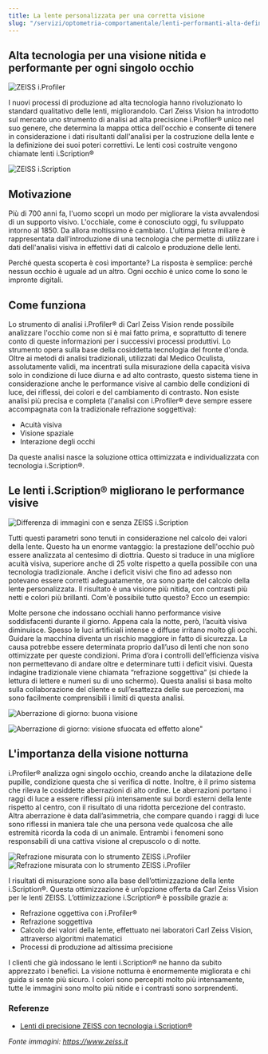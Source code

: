 ```yaml
---
title: La lente personalizzata per una corretta visione
slug: "/servizi/optometria-comportamentale/lenti-performanti-alta-definizione-iscription-iprofiler-zeiss"
---
```


## Alta tecnologia per una visione nitida e performante per ogni singolo occhio

![ZEISS i.Profiler](./images/iprofiler_big.jpg)

I nuovi processi di produzione ad alta tecnologia hanno rivoluzionato lo standard qualitativo delle lenti, migliorandolo. Carl Zeiss Vision ha introdotto sul mercato uno strumento di analisi ad alta precisione i.Profiler® unico nel suo genere, che determina la mappa ottica dell'occhio e consente di tenere in considerazione i dati risultanti dall'analisi per la costruzione della lente e la definizione dei suoi poteri correttivi. Le lenti così costruite vengono chiamate lenti i.Scription®

![ZEISS i.Scription](./images/zeiss-iscription-technology.jpg)

## Motivazione

Più di 700 anni fa, l'uomo scoprì un modo per migliorare la vista avvalendosi di un supporto visivo. L'occhiale, come è conosciuto oggi, fu sviluppato intorno al 1850. Da allora moltissimo è cambiato. L'ultima pietra miliare è rappresentata dall'introduzione di una tecnologia che permette di utilizzare i dati dell'analisi visiva in effettivi dati di calcolo e produzione delle lenti.

Perché questa scoperta è così importante? La risposta è semplice: perché nessun occhio è uguale ad un altro. Ogni occhio è unico come lo sono le impronte digitali.

## Come funziona

Lo strumento di analisi i.Profiler® di Carl Zeiss Vision rende possibile analizzare l'occhio come non si è mai fatto prima, e soprattutto di tenere conto di queste informazioni per i successivi processi produttivi. Lo strumento opera sulla base della cosiddetta tecnologia del fronte d'onda. Oltre ai metodi di analisi tradizionali, utilizzati dal Medico Oculista, assolutamente validi, ma incentrati sulla misurazione della capacità visiva solo in condizione di luce diurna e ad alto contrasto, questo sistema tiene in considerazione anche le performance visive al cambio delle condizioni di luce, dei riflessi, dei colori e del cambiamento di contrasto. Non esiste analisi più precisa e completa (l'analisi con i.Profiler® deve sempre essere accompagnata con la tradizionale refrazione soggettiva):

- Acuità visiva
- Visione spaziale
- Interazione degli occhi

Da queste analisi nasce la soluzione ottica ottimizzata e individualizzata con tecnologia i.Scription®.

## Le lenti i.Scription® migliorano le performance visive

![Differenza di immagini con e senza ZEISS i.Scription](./images/zeiss-iscription-differenza.png)

Tutti questi parametri sono tenuti in considerazione nel calcolo dei valori della lente. Questo ha un enorme vantaggio: la prestazione dell'occhio può essere analizzata al centesimo di diottria. Questo si traduce in una migliore acuità visiva, superiore anche di 25 volte rispetto a quella possibile con una tecnologia tradizionale. Anche i deficit visivi che fino ad adesso non potevano essere corretti adeguatamente, ora sono parte del calcolo della lente personalizzata. Il risultato è una visione più nitida, con contrasti più netti e colori più brillanti. Com'è possibile tutto questo? Ecco un esempio:

Molte persone che indossano occhiali hanno performance visive soddisfacenti durante il giorno. Appena cala la notte, però, l’acuità visiva diminuisce. Spesso le luci artificiali intense e diffuse irritano molto gli occhi. Guidare la macchina diventa un rischio maggiore in fatto di sicurezza. La causa potrebbe essere determinata proprio dall’uso di lenti che non sono ottimizzate per queste condizioni. Prima d’ora i controlli dell’efficienza visiva non permettevano di andare oltre e determinare tutti i deficit visivi. Questa indagine tradizionale viene chiamata “refrazione soggettiva” (si chiede la lettura di lettere e numeri su di uno schermo). Questa analisi si basa molto sulla collaborazione del cliente e sull’esattezza delle sue percezioni, ma sono facilmente comprensibili i limiti di questa analisi.

![Aberrazione di giorno: buona visione](./images/zeiss-iscription-aberrazione-giorno.jpg)

![Aberrazione di giorno: visione sfuocata ed effetto alone"](./images/zeiss-iscription-aberrazione-notte.jpg)

## L'importanza della visione notturna

i.Profiler® analizza ogni singolo occhio, creando anche la dilatazione delle pupille, condizione questa che si verifica di notte. Inoltre, è il primo sistema che rileva le cosiddette aberrazioni di alto ordine. Le aberrazioni portano i raggi di luce a essere riflessi più intensamente sui bordi esterni della lente rispetto al centro, con il risultato di una ridotta percezione del contrasto. Altra aberrazione è data dall’asimmetria, che compare quando i raggi di luce sono riflessi in maniera tale che una persona vede qualcosa che alle estremità ricorda la coda di un animale. Entrambi i fenomeni sono responsabili di una cattiva visione al crepuscolo o di notte.

![Refrazione misurata con lo strumento ZEISS i.Profiler](./images/zeiss-iprofiler-autorefraction_01.jpg)
![Refrazione misurata con lo strumento ZEISS i.Profiler](./images/zeiss-iprofiler-autorefraction_02.jpg)

I risultati di misurazione sono alla base dell’ottimizzazione della lente i.Scription®. Questa ottimizzazione è un’opzione offerta da Carl Zeiss Vision per le lenti ZEISS. L’ottimizzazione i.Scription® è possibile grazie a:

- Refrazione oggettiva con i.Profiler®
- Refrazione soggettiva
- Calcolo dei valori della lente, effettuato nei laboratori Carl Zeiss Vision, attraverso algoritmi matematici
- Processi di produzione ad altissima precisione

I clienti che già indossano le lenti i.Scription® ne hanno da subito apprezzato i benefici. La visione notturna è enormemente migliorata e chi guida si sente più sicuro. I colori sono percepiti molto più intensamente, tutte le immagini sono molto più nitide e i contrasti sono sorprendenti.

### Referenze
- [Lenti di precisione ZEISS con tecnologia i.Scription®](https://www.zeiss.it/vision-care/it_it/zeiss-products/lenti-con-tecnologia-i-scription.html)

_Fonte immagini: https://www.zeiss.it_

